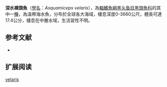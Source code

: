 {{Speciesbox
| name = 深水裸頭魚
| status = NE
| status_system = IUCN3.1
| image = 
| image_width = 250px
| genus = Asquamiceps
| species = velaris
| authority = [[Zugmayer|Zugmayer]], 1911
| synonyms = *''Asquamiceps indagatio '',Parr, 1954 
}}

'''深水裸頭魚'''（[[學名|學名]]：''Asquamiceps velaris''），為[[輻鰭魚綱|輻鰭魚綱]][[黑头鱼目|黑头鱼目]][[黑頭魚科|黑頭魚科]]的其中一[[種|種]]，為溫帶海水魚，分布於全球各大海域，棲息深度0-3660公尺，體長可達17.4公分，棲息在中層水域，生活習性不明。

==参考文献==
*{{FishBase_species|genus=Asquamiceps|species=velaris |year=2015|month=8}}

== 扩展阅读 ==
{{refbegin}}
{{wikispecies-inline|Asquamiceps velaris|深水裸頭魚}}
{{refend}}
{{Taxonbar|from=Q1925701}}

[[Category:裸頭魚屬|velaris]]